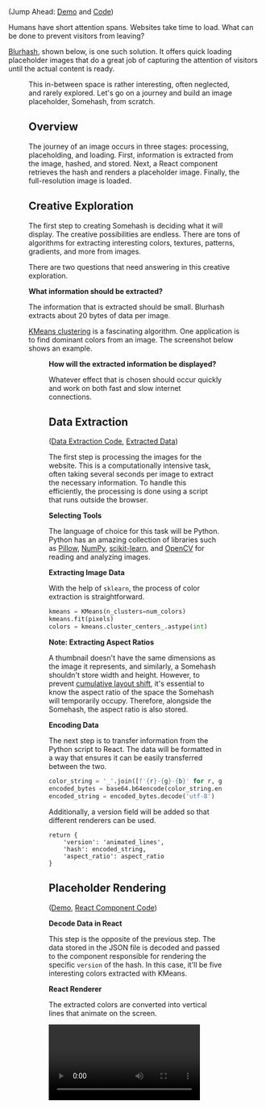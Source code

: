 
(Jump Ahead: [Demo](https://pointlessprojects.com/somehash/) and [Code](https://github.com/TravisBumgarner/pointless-projects/tree/main/somehash))

Humans have short attention spans. Websites take time to load. What can be done to prevent visitors from leaving?

[Blurhash](https://blurha.sh/), shown below, is one such solution. It offers quick loading placeholder images that do a great job of capturing the attention of visitors until the actual content is ready. 

<Figure src="/post-resources/somehash/blurhash.png" caption="Blurhash in Action" />

This in-between space is rather interesting, often neglected, and rarely explored. Let's go on a journey and build an image placeholder, Somehash, from scratch.

## Overview

The journey of an image occurs in three stages: processing, placeholding, and loading. First, information is extracted from the image, hashed, and stored. Next, a React component retrieves the hash and renders a placeholder image. Finally, the full-resolution image is loaded.

## Creative Exploration

The first step to creating Somehash is deciding what it will display. The creative possibilities are endless. There are tons of algorithms for extracting interesting colors, textures, patterns, gradients, and more from images. 

There are two questions that need answering in this creative exploration.

**What information should be extracted?**

The information that is extracted should be small. Blurhash extracts about 20 bytes of data per image.

[KMeans clustering](https://medium.com/analytics-vidhya/color-separation-in-an-image-using-kmeans-clustering-using-python-f994fa398454) is a fascinating algorithm. One application is to find dominant colors from an image. The screenshot below shows an example. 

<Figure src="/post-resources/somehash/colors.png" caption="Dominant colors extracted from a photo" />

**How will the extracted information be displayed?**

Whatever effect that is chosen should occur quickly and work on both fast and slow internet connections.

## Data Extraction

([Data Extraction Code](https://github.com/TravisBumgarner/pointless-projects/blob/6b6a1cf8c9937a623f997a72e0e9e83299fe6ab6/somehash/main.py), [Extracted Data](https://github.com/TravisBumgarner/pointless-projects/blob/main/somehash/react-app/src/output.json))

The first step is processing the images for the website. This is a computationally intensive task, often taking several seconds per image to extract the necessary information. To handle this efficiently, the processing is done using a script that runs outside the browser. 

**Selecting Tools**

The language of choice for this task will be Python. Python has an amazing collection of libraries such as [Pillow](https://pypi.org/project/pillow/), [NumPy](https://numpy.org/), [scikit-learn](https://scikit-learn.org/stable/), and [OpenCV](https://opencv.org/) for reading and analyzing images.

**Extracting Image Data**

With the help of `sklearn`, the process of color extraction is straightforward. 

```python
kmeans = KMeans(n_clusters=num_colors)
kmeans.fit(pixels)
colors = kmeans.cluster_centers_.astype(int)
```

**Note: Extracting Aspect Ratios**

A thumbnail doesn't have the same dimensions as the image it represents, and similarly, a Somehash shouldn't store width and height. However, to prevent [cumulative layout shift](https://web.dev/articles/cls), it's essential to know the aspect ratio of the space the Somehash will temporarily occupy. Therefore, alongside the Somehash, the aspect ratio is also stored.

**Encoding Data**

The next step is to transfer information from the Python script to React. The data will be formatted in a way that ensures it can be easily transferred between the two.

```python
color_string = '_'.join([f'{r}-{g}-{b}' for r, g, b in colors])
encoded_bytes = base64.b64encode(color_string.encode('utf-8'))
encoded_string = encoded_bytes.decode('utf-8')
```

Additionally, a version field will be added so that different renderers can be used.

```
return {
    'version': 'animated_lines', 
    'hash': encoded_string, 
    'aspect_ratio': aspect_ratio
}
```

## Placeholder Rendering

([Demo](https://pointlessprojects.com/somehash/), [React Component Code](https://github.com/TravisBumgarner/pointless-projects/blob/6b6a1cf8c9937a623f997a72e0e9e83299fe6ab6/somehash/react-app/src/SomeHashImage.tsx))

**Decode Data in React**

This step is the opposite of the previous step. The data stored in the JSON file is decoded and passed to the component responsible for rendering the specific `version` of the hash. In this case, it'll be five interesting colors extracted with KMeans. 

**React Renderer**

The extracted colors are converted into vertical lines that animate on the screen.

<Video src="/post-resources/somehash/preview.mp4" aspectRatio='1564/1184' />

At this point, the image starts loading, loads, and then takes the place of the placeholder. 

## Areas of Improvement

**Encoding / Decoding**

The data is small enough that it could probably be moved around inside of the JSON object without needing the additional step of Base64 encoding. 

**Placeholder to Full Image Transition**

Currently, when the animation completes, it will display whatever is loaded. It would be best if the animation was instead connected to the image's `onload` event for a more seamless transition.

**Production Readiness**

This project explored the minimum path to complete the process. Production readiness was not considered.

## Over to You

If you had creative control over the time between the page loading and being loaded - what would you create? [Let me know!](/contact)